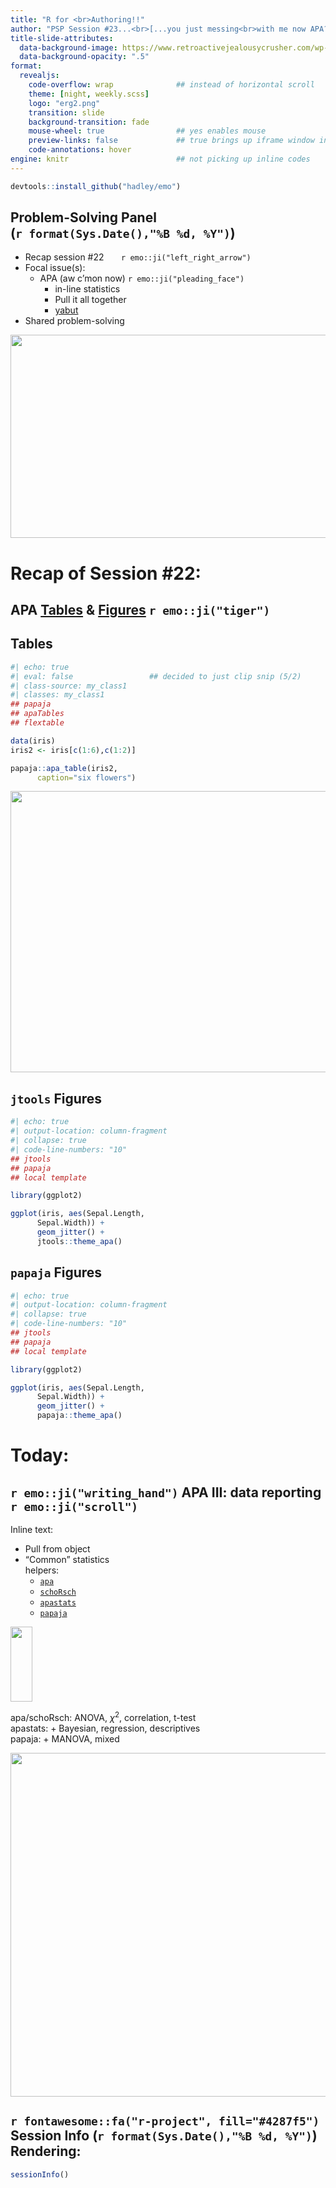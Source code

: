 ```yaml
---
title: "R for <br>Authoring!!" 
author: "PSP Session #23...<br>[...you just messing<br>with me now APA?!?]{.shiny}"
title-slide-attributes: 
  data-background-image: https://www.retroactivejealousycrusher.com/wp-content/uploads/2017/04/psicoterapias-2.jpg
  data-background-opacity: ".5"
format:
  revealjs:
    code-overflow: wrap              ## instead of horizontal scroll
    theme: [night, weekly.scss]
    logo: "erg2.png"
    transition: slide
    background-transition: fade
    mouse-wheel: true                ## yes enables mouse
    preview-links: false             ## true brings up iframe window instead of "site"
    code-annotations: hover 
engine: knitr                        ## not picking up inline codes
---
```


```r
devtools::install_github("hadley/emo")
```

## Problem-Solving Panel <br>(`r format(Sys.Date(),"%B %d, %Y")`)

::: {layout="[80,20]"}
::: first-column
-   Recap session #22&nbsp;&nbsp;&nbsp;&nbsp;&nbsp;&nbsp;&nbsp;`r emo::ji("left_right_arrow")`
-   Focal issue(s):
    - APA (aw c'mon now) `r emo::ji("pleading_face")`
      + in-line statistics
      + Pull it all together
      + [yabut](https://wjschne.github.io/apaquarto/)
-   Shared problem-solving
:::

::: second-column
:::
:::

![](img/title22.JPG){.absolute top="170" right="-120" width="550" height="325"}

# Recap of Session #22: 

## APA [Tables](https://dstanley4.github.io/apaTables/articles/apaTables.html#correlation-table) & [Figures](https://search.r-project.org/CRAN/refmans/jtools/html/theme_apa.html) `r emo::ji("tiger")`

::: {.panel-tabset}

## Tables

```r
#| echo: true
#| eval: false                 ## decided to just clip snip (5/2)
#| class-source: my_class1
#| classes: my_class1
## papaja 
## apaTables
## flextable

data(iris)
iris2 <- iris[c(1:6),c(1:2)]

papaja::apa_table(iris2,
      caption="six flowers")

```

::: {.fragment}
![](img/apatable.JPG){.absolute width="700" height="450" top="200" right="-150"}
:::

## `jtools` Figures

```r
#| echo: true
#| output-location: column-fragment
#| collapse: true
#| code-line-numbers: "10"
## jtools
## papaja
## local template

library(ggplot2)

ggplot(iris, aes(Sepal.Length, 
      Sepal.Width)) +
      geom_jitter() + 
      jtools::theme_apa()
```

##

## `papaja` Figures

```r
#| echo: true
#| output-location: column-fragment
#| collapse: true
#| code-line-numbers: "10"
## jtools
## papaja
## local template

library(ggplot2)

ggplot(iris, aes(Sepal.Length, 
      Sepal.Width)) +
      geom_jitter() + 
      papaja::theme_apa()
```
:::

# Today: 

## `r emo::ji("writing_hand")` APA III: data reporting `r emo::ji("scroll")`

[Inline text:]{.kulas3} 

+ Pull from object
+ "Common" statistics<br>helpers:
  + [`apa`](https://github.com/dgromer/apa)
  + [`schoRsch`](https://www.tqmp.org/RegularArticles/vol12-2/p147/p147.pdf)
  + [`apastats`](https://github.com/achetverikov/APAstats)
  + [`papaja`](https://github.com/crsh/papaja)

![](https://www.pngall.com/wp-content/uploads/15/Bracket-PNG-Image-File.png){.absolute bottom="155" left="-15" width="35" height="120"}


::: {.notes}
apa/schoRsch: ANOVA, $\chi^2$, correlation, t-test  
apastats: + Bayesian, regression, descriptives  
papaja: + MANOVA, mixed
:::

![](https://slideplayer.com/slide/9481929/29/images/32/Sample+Result.jpg){.absolute top="100" right="-115" width="700" height="550"}

## `r fontawesome::fa("r-project", fill="#4287f5")` Session Info (`r format(Sys.Date(),"%B %d, %Y")`) Rendering:

```r
sessionInfo()
```

